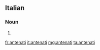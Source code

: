 ==Italian==

===Noun===
{{head|it}} {{m}}

# {{plural of|antenato|lang=it}}

[[fr:antenati]]
[[it:antenati]]
[[mg:antenati]]
[[ta:antenati]]